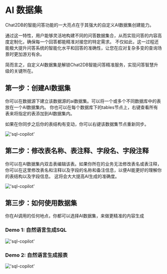 # AI 数据集

Chat2DB的智能问答功能的一大亮点在于其强大的自定义AI数据集创建能力。

通过这一特性，用户能够灵活地构建不同的问答数据集合，从而实现问答的内容高度定制化，确保每一个回答都能精准对接您的特定需求。
不仅如此，这一过程还能极大提升问答系统的智能化水平和回答的准确性，让您在应对复杂多变的查询场景时更加游刃有余。

简而言之，自定义AI数据集是解锁Chat2DB智能问答精准服务，实现问答智慧升级的关键所在。

## 第一步：创建AI数据集

你可以在数据源下建立该数据源的ai数据集。可以将一个或多个不同数据库中的表放在一个AI数据集内。
你也可以在每个数据库下的tables节点上，右键查看所有表来将指定的表添加到AI数据集内。

如果在你同步之后你的表结构有变动，你可以右键该数据集节点重新同步。

!['sql-copilot'](/image/AI-image/create-ai-data-collection.gif)

## 第二步：修改表名称、表注释、字段名、字段注释

你可以在AI数据集内双击表编辑该表。如果你所在的业务无法修改表名或表注释，你可以在这里修改表名和注释以及字段的名称和备注信息，以便AI能更好的理解你的表结构以及字段信息。
这将会大大提高AI生成的准确度。

!['sql-copilot'](/image/AI-image/ai-data-collection-edit-table.gif)

## 第三步：如何使用数据集

你在AI调用的任何地点，你都可以选择AI数据集，来做更精准的内容生成

### Demo 1: 自然语言生成SQL

!['sql-copilot'](/image/AI-image/ai-data-collection-text2sql.gif)

### Demo 2: 自然语言生成报表

!['sql-copilot'](/image/AI-image/ai-data-collection-create-dashboard.gif)

